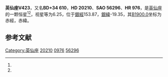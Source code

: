 {{Starbox begin
| name = 英仙座V423
}}
{{Starbox observe
| epoch = [[J2000.0|J2000.0]]
| constell = [[英仙座|英仙座]]<ref name=SIMBAD>{{cite web
 | url=http://simbad.u-strasbg.fr/simbad/sim-id?Ident=HR+976
 | title =Pulsating variable Star
 | publisher=Centre de Données astronomiques de Strasbourg
 | work=SIMBAD
 | accessdate=2012-07-13}}</ref><ref name=DATA>{{cite web
 | url=http://vizier.u-strasbg.fr/viz-bin/VizieR-5?-out.add=.&-source=5050&-corr=PK=HR&-out.max=9999&HR=976
 | title=VizieR Detailed Page
 | accessdate=2012-07-13
 | archive-date=2016-03-04
 | archive-url=https://web.archive.org/web/20160304233713/http://vizier.u-strasbg.fr/viz-bin/VizieR-5?-out.add=.&-source=5050&-corr=PK=HR&-out.max=9999&HR=976
 | dead-url=no
 }}</ref>
| 星官 = 
| ra = {{RA|3|16|1.9}}<ref name=SIMBAD /><ref name=DATA />
| dec = {{DEC|+34|41|19}}<ref name=SIMBAD /><ref name=DATA />
| appmag_v = 6.25<ref name=SIMBAD /><ref name=DATA />
}}
{{Starbox character
| class = A1m<ref name=SIMBAD /><ref name=DATA />
| b-v = 0.28<ref name=SIMBAD /><ref name=DATA />
| u-b = 0.12<ref name=SIMBAD /><ref name=DATA />
| r-i = <ref name=SIMBAD /><ref name=DATA />
| variable = 
}}
{{Starbox astrometry
| radial_v = 0.12
| prop_mo_ra = 25
| parallax = 
| p_error = 
}}
{{Starbox catalog
| names =BD+34 610，[[SAO星表|SAO]] 56296，[[HD星表|HD]] 20210，[[HR星表|HR]] 976}}
{{Starbox reference |Simbad=HR+976}}
{{Starbox end}}

'''英仙座V423'''，又名'''BD+34 610'''，'''HD 20210'''、'''SAO 56296'''、'''HR 976'''，是[[英仙座|英仙座]]的一颗恒星<ref name=SIMBAD /><ref name=DATA />，视星等为6.25，位于[[銀道座標系|銀經]]153.87，[[銀道座標系|銀緯]]-19.35，其[[B1900.0|B1900.0]]坐标为赤經{{RA|3|9|45.6}}，赤緯{{DEC|+34|-19.35|7}}。

== 参考文献 ==
{{reflist}}

{{star-stub}}

{{英仙座恒星}}
[[Category:英仙座|Category:英仙座]]
[[Category:HD和HDE天體|20210]]
[[Category:HR天體|0976]]
[[Category:SAO天體|56296]]